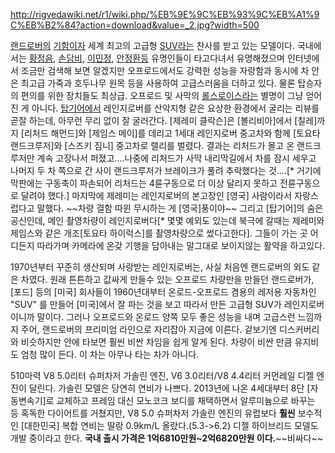 http://rigvedawiki.net/r1/wiki.php/%EB%9E%9C%EB%93%9C%EB%A1%9C%EB%B2%84?action=download&value=_2.jpg?width=500 

[[랜드로버]]의 [[기함]]이자 세계 최고의 고급형 [[SUV]]라는 찬사를 받고 있는 모델이다. 국내에서는 [[황정음]], [[손담비]], [[이민정]], [[안정환]]등 유명인들이 타고다녀서 유명해졌으며 인터넷에서 조금만 검색해 보면 알겠지만 오프로드에서도 강력한 성능을 자랑함과 동시에 차 안은 최고급 가죽과 호두나무 원목 등을 사용하여 고급스러움을 더하고 있다. 물론 탑승자의 편의를 위한 장치들도 최상급. 오프로드 및 사막의 [[롤스로이스]]라는 별명이 그냥 얻어진 게 아니다. [[탑기어]]에서 레인지로버를 산악지형 같은 요상한 환경에서 굴리는 리뷰를 곧잘 하는데, 아무런 무리 없이 잘 굴러간다. [제레미 클락슨]은 [볼리비아]에서 [칠레]까지 [리처드 해먼드]와 [제임스 메이]를 데리고 1세대 레인지로버 중고차와 함께 [토요타 랜드크루저]와 [스즈키 짐니] 중고차로 랠리를 벌렸다. 결과는 리처드가 몰고 온 랜드크루저만 계속 고장나서 퍼졌고....나중에 리처드가 사막 내리막길에서 차를 잠시 세우고 나머지 두 차 쪽으로 간 사이 랜드크루저가 브레이크가 풀려 추락했다는 것....[* 거기에 막판에는 구동축이 파손되어 리처드는 4륜구동으로 더 이상 달리지 못하고 전륜구동으로 달려야 했다.] 마지막에 제레미는 레인지로버의 본고장인 [영국] 사람이라서 자랑스럽다고 말했다. ~~차량 결함 따윈 무시하는 게 [영국]풍이야~~ 그리고 [탑기어]의 숨은 공신인데, 메인 촬영차량이 레인지로버다[* 몇몇 예외도 있는데 북극에 갈때는 제레미와 제임스와 같은 개조[토요타 하이럭스]를 촬영차량으로 썼다고한다]. 그들이 가는 곳 어디든지 따라가며 카메라에 온갖 기행을 담아내는 말그대로 보이지않는 활약을 하고있다.

1970년부터 꾸준히 생산되며 사랑받는 레인지로버는, 사실 처음엔 랜드로버의 외도 같은 차였다. 원래 튼튼하고 값싸게 만들수 있는 오프로드 차량만을 만들던 랜드로버가, [포드] 등의 [미국] 회사들이 1960년대부터 온로드-오프로드 겸용의 레저용 자동차인 "SUV" 를 만들어 [미국]에서 잘 파는 것을 보고 따라서 만든 고급형 SUV가 레인지로버이니까 말이다. 그러나 오프로드와 온로드 양쪽 모두 좋은 성능을 내며 고급스런 느낌까지 주어, 랜드로버의 프리미엄 라인으로 자리잡아 지금에 이른다. 겉보기엔 디스커버리와 비슷하지만 안에 타보면 훨씬 비싼 차임을 쉽게 알게 된다. 차량이 비싼 만큼 유지비도 엄청 많이 든다. 이 차는 아무나 타는 차가 아니다.

510마력 V8 5.0리터 슈퍼차저 가솔린 엔진, V6 3.0리터/V8 4.4리터 커먼레일 디젤 엔진이 달린다. 가솔린 모델은 당연히 연비가 나쁘다. 2013년에 나온 4세대부터 8단 [자동변속기]로 교체하고 프레임 대신 모노코크 보디를 채택하면서 알루미늄으로 바꾸는 등 혹독한 다이어트를 거쳤지만, V8 5.0 슈퍼차저 가솔린 엔진의 유럽보다 '''훨씬''' 보수적인 [대한민국] 복합 연비는 딸랑 0.9km/L 올랐다.(5.3->6.2) 디젤 하이브리드 모델도 개발 중이라고 한다. '''국내 출시 가격은 1억6810만원~2억6820만원 이다.'''~~비싸다~~

